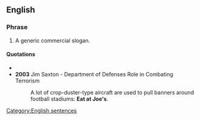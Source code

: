 ==English==

===Phrase===
{{infl|en|phrase|head=[[eat|Eat]] at [[Joe's]]}}

# A generic commercial slogan.

====Quotations====
* {{quote-book
|title=Academic American Encyclopedia
|year=1996
|page=332
|url=http://books.google.com/books?id=bOBEAAAAMAAJ
|isbn=0717220605
|author=Grolier
|indent2=*:
|passage=For most of the inhabitants of most parts of the world today, the notion of costume begins and often ends with some variant of "'''Eat at Joe's'''."}}
* '''2003''' Jim Saxton - Department of Defenses Role in Combating Terrorism
*: A lot of crop-duster-type aircraft are used to pull banners around football stadiums: '''Eat at Joe's'''.

[[Category:English sentences]]